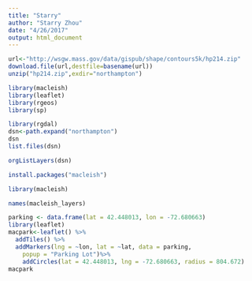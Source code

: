 ```yaml
---
title: "Starry"
author: "Starry Zhou"
date: "4/26/2017"
output: html_document
---
```


```r
url<-"http://wsgw.mass.gov/data/gispub/shape/contours5k/hp214.zip"
download.file(url,destfile=basename(url))
unzip("hp214.zip",exdir="northampton")
```
```r
library(macleish)
library(leaflet)
library(rgeos)
library(sp)
```

```r
library(rgdal)
dsn<-path.expand("northampton")
dsn
list.files(dsn)
```

```r
orgListLayers(dsn)
```

```r
install.packages("macleish")
```

```r
library(macleish)
```


```r
names(macleish_layers)
```

```r
parking <- data.frame(lat = 42.448013, lon = -72.680663)
library(leaflet)
macpark<-leaflet() %>%
  addTiles() %>%
  addMarkers(lng = ~lon, lat = ~lat, data = parking,
    popup = "Parking Lot")%>%
    addCircles(lat = 42.448013, lng = -72.680663, radius = 804.672) 
macpark
```








